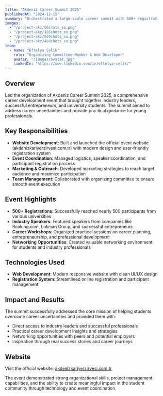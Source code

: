 ```yaml
---
title: "Akdeniz Career Summit 2025"
publishedAt: "2024-12-15"
summary: "Orchestrated a large-scale career summit with 500+ registrations, featuring industry leaders and career development workshops for university students."
images:
  - "/project-akz/66shots_so.png"
  - "/project-akz/105shots_so.png"
  - "/project-akz/860shots_so.png"
  - "/project-akz/480shots_so.png"
team:
  - name: "Eftelya Çelik"
    role: "Organizing Committee Member & Web Developer"
    avatar: "/images/avatar.jpg"
    linkedIn: "https://www.linkedin.com/in/eftelya-celik/"
---
```


## Overview

Led the organization of Akdeniz Career Summit 2025, a comprehensive career development event that brought together industry leaders, successful entrepreneurs, and university students. The summit aimed to address career uncertainties and provide practical guidance for young professionals.

## Key Responsibilities

- **Website Development**: Built and launched the official event website (akdenizkariyerzirvesi.com.tr) with modern design and user-friendly registration system
- **Event Coordination**: Managed logistics, speaker coordination, and participant registration process
- **Marketing & Outreach**: Developed marketing strategies to reach target audience and maximize participation
- **Team Management**: Collaborated with organizing committee to ensure smooth event execution

## Event Highlights

- **500+ Registrations**: Successfully reached nearly 500 participants from various universities
- **Industry Speakers**: Featured speakers from companies like Booking.com, Lokman Group, and successful entrepreneurs
- **Career Workshops**: Organized practical sessions on career planning, entrepreneurship, and professional development
- **Networking Opportunities**: Created valuable networking environment for students and industry professionals

## Technologies Used

- **Web Development**: Modern responsive website with clean UI/UX design
- **Registration System**: Streamlined online registration and participant management

## Impact and Results

The summit successfully addressed the core mission of helping students overcome career uncertainties and provided them with:
- Direct access to industry leaders and successful professionals
- Practical career development insights and strategies
- Networking opportunities with peers and potential employers
- Inspiration through real success stories and career journeys

## Website

Visit the official website: [akdenizkariyerzirvesi.com.tr](https://www.akdenizkariyerzirvesi.com.tr/)

The event demonstrated strong organizational skills, project management capabilities, and the ability to create meaningful impact in the student community through technology and event coordination.



